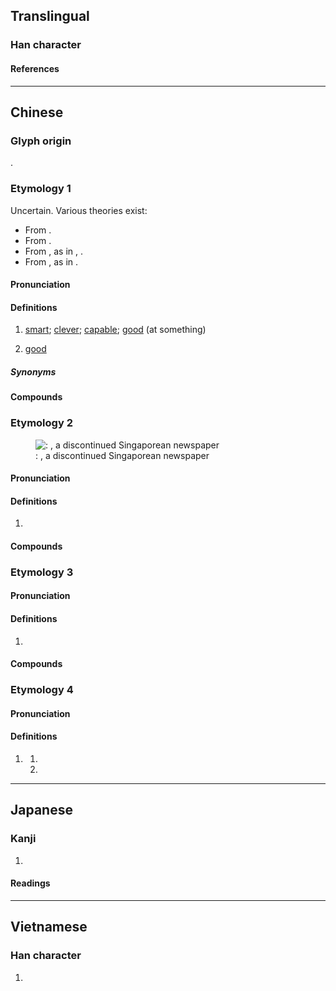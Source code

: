 {{also|加|另}}
{{character info/new}}
==Translingual==

===Han character===
{{Han char|rn=30|rad=口|as=02|sn=5|four=64027|canj=RKS,XRKS|ids=⿰口力}}

====References====
{{Han ref|kx=0174.091|dkj=03269|hdz=10575.010|uh=53FB}}

----

==Chinese==

===Glyph origin===
{{Han compound|口|力|ls=psc|c1=s|c2=p|t1=mouth; colloquial}}.

===Etymology 1===
{{zh-forms|alt=嚦,㔹-rare,頔-rare,犖-rare,𥌮-rare,𢤩-rare}}
Uncertain. Various theories exist:
* From {{ltc-l|㔹|having the talent and power of ten people}}.
* From {{ltc-l|頔|good}}.
* From {{ltc-l|犖}}, as in {{ltc-l|犖犖|clear; evident}}, {{ltc-l|卓犖|outstanding; extraordinary}}.
* From {{ltc-l|𥌮}}, as in {{ltc-l|𥌮𥉶|to see clearly}}.

====Pronunciation====
{{zh-pron
|c=lek1
|c-t=liak2
|h=gd=liag6/lag6
|mn-t=lêh4
|cat=a
}}

====Definitions====
{{zh-hanzi}}

# {{lb|zh|Cantonese|Hakka|Teochew}} [[smart]]; [[clever]]; [[capable]]; [[good]] (at something)
#: {{zh-x|佢 好 叻{lek1} 㗎。|He/she is really '''smart'''.|C}}
#: {{zh-x|佢 唱歌 好 叻{lek1} 㗎。|He/she is '''good''' at singing.|C}}
# {{lb|zh|Teochew}} [[good]]

=====Synonyms=====
{{zh-dial|聰明}}

====Compounds====
{{zh-der|叻仔|叻女|精叻|叻唔切|認叻|讕叻}}

===Etymology 2===
{{zh-forms}}
[[File:Lat Pau (Chinese newspaper).jpg|thumb|{{w2|zh|叻報|pref=《|suf=》}}: ''{{w|Lat Pau}}'', a discontinued Singaporean newspaper]]

====Pronunciation====
{{zh-pron
|m=lè,lì
|c=lik1,lak6
|mn=la̍t
|mn-t=lag8
|mc=
|oc=
|ma=
|cat=pn
}}

====Definitions====
{{zh-hanzi}}

# {{zh-short|石叻|[[Singapore]]}}

====Compounds====
{{zh-der|叻埠|叻幣|石叻}}

===Etymology 3===
{{zh-forms}}

====Pronunciation====
{{zh-pron
|m=lè
|c=lik1,lak6
|cat=
}}

====Definitions====
{{zh-hanzi}}

# {{zh-used2|t}}

====Compounds====
{{zh-der|呵叻|叻㗎|叻沙}}

===Etymology 4===

====Pronunciation====
{{zh-pron
|m=le
|cat=part
}}

====Definitions====
{{zh-hanzi}}

# {{lb|zh|Internet slang}} {{zh-alt-form|了}}
## {{n-g|Used at the end of a sentence to indicate a change of state.}}
## {{n-g|Used at the end of a sentence to inform the beginning of an action.}}

----

==Japanese==

===Kanji===
{{ja-kanji|grade=|rs=口02}}

# {{rfdef|ja|sort=口02}}

====Readings====
{{ja-readings
|on=ろく, りょく
}}

----

==Vietnamese==

===Han character===
{{vi-readings|reading=sựt|rs=口02}}

# {{rfdef|vi|sort=口02}}